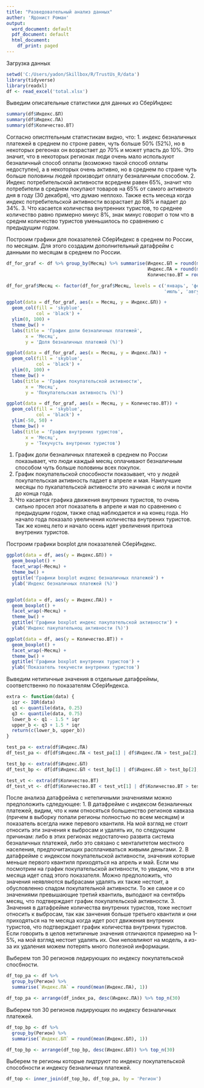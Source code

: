 ```yaml
---
title: "Разведовательный анализ данных"
auther: 'Ядонист Роман'
output:
  word_document: default
  pdf_document: default
  html_document:
    df_print: paged
---
```


Загрузка данных

```r
setwd('C:/Users/yadon/Skillbox/R/TrustUs_R/data')
library(tidyverse)
library(readxl)
df <- read_excel('total.xlsx')
```

Выведим описательные статистики для данных из СберИндекс

```r
summary(df$Индекс.БП)
summary(df$Индекс.ПА)
summary(df$Количество.ВТ)
```
Согласно описптельным статистикам видно, что:
1. индекс безналичных платежей в среднем по строне равен, чуть больше 50% (52%),
но в некоторых регеонах он возрастает до 70% и может упасть до 10%. Это значит, что
в некоторых регионах люди очень мало используют безналичный способ оплаты (возможно 
такой способ оплаты недоступен), а в некоторых очень активно, но в среднем по стране 
чуть больше половины людей производит оплату безналичным способом.
2. Индекс потребительской активности всреднем равен 65%, значит что потребители в 
среднем покупают товаров на 65% от самого активного дня в году (30 декабря), что думаю
неплохо. Также есть месеца когда индекс потребительской активности возрастает до 88%
и падает до 34%.
3. Что касается количества внутренних туристов, то среднее количество равно примерно 
минус 8%, знак минус говорит о том что в среднм количество туристов уменьшилось по сравнению
с предыдущим годом.

Построим графики для показателей СберИндекс в среднем по России, по месяцам.
Для этого создадим дополнительный датафрейм с данными по месяцам в среднем по России.

```r
df_for_graf <- df %>% group_by(Месяц) %>% summarise(Индекс.БП = round(mean(Индекс.БП), 1),
                                                    Индекс.ПА = round(mean(Индекс.ПА), 1),
                                                    Количество.ВТ = round(mean(Количество.ВТ), 1))

df_for_graf$Месяц <- factor(df_for_graf$Месяц, levels = c('январь', 'февраль', 'март', 'апрель', 'май', 'июнь', 
                                                          'июль', 'август', 'сентябрь', 'октябрь', 'ноябрь', 'декабрь'))

ggplot(data = df_for_graf, aes(x = Месяц, y = Индекс.БП)) + 
  geom_col(fill = 'skyblue',
           col = 'black') +
  ylim(0, 100) +
  theme_bw() +
  labs(title = 'График доли безналичных платежей',
       x = 'Месяц',
       y = 'Доля безналичных платежей (%)')

ggplot(data = df_for_graf, aes(x = Месяц, y = Индекс.ПА)) + 
  geom_col(fill = 'skyblue',
           col = 'black') +
  ylim(0, 100) +
  theme_bw() +
  labs(title = 'График покупательской активности',
       x = 'Месяц',
       y = 'Покупательская активность (%)')

ggplot(data = df_for_graf, aes(x = Месяц, y = Количество.ВТ)) + 
  geom_col(fill = 'skyblue',
           col = 'black') +
  ylim(-50, 50) +
  theme_bw() +
  labs(title = 'График внутрених туристов',
       x = 'Месяц',
       y = 'Текучусть внутрених туристов')
```
1. График доли безналичных платежей в среднем по России показывает, что люди каждый 
месяц оплачивают безналичным способом чуть больше половины всех покупок.
2. График покупательской способности показывает, что у людей покупательская активность 
падает в апреле и мая. Наилучшие месяцы по пукапательской активности это начиная с июля и 
почти до конца года.
3. Что касается графика движения внутрених туристов, то очень сильно просел этот показатель 
в апреле и мая по сравнению с предыдущим годом, также спад наблюдается и на конец года. Но 
начало года показало увеличения количества внутрених туристов. Так же конец лето и начало 
осень идет увеличения притока внутрених туристов.

Построим графики boxplot для показателей СберИндекс.

```r
ggplot(data = df, aes(y = Индекс.БП)) + 
  geom_boxplot() + 
  facet_wrap(~Месяц) +
  theme_bw() +
  ggtitle('Графики boxplot индекс безналичных платежей') +
  ylab('Индекс безналичных платежей (%)')


ggplot(data = df, aes(y = Индекс.ПА)) + 
  geom_boxplot() + 
  facet_wrap(~Месяц) +
  theme_bw() +
  ggtitle('Графики boxplot индекс пакупательской активности') +
  ylab('Индекс пакупательноц активности (%)')

ggplot(data = df, aes(y = Количество.ВТ)) + 
  geom_boxplot() + 
  facet_wrap(~Месяц) +
  theme_bw() +
  ggtitle('Графики boxplot внутрених туристов') +
  ylab('Показатель текучести внутрених туристов')
```

Выведим нетипичные значения в отдельные датафреймы, соответственно по показателям СберИндекса.

```r
extra <- function(data) {
  iqr <- IQR(data)
  q1 <- quantile(data, 0.25)
  q3 <- quantile(data, 0.75)
  lower_b <- q1 - 1.5 * iqr
  upper_b <- q3 + 1.5 * iqr
  return(c(lower_b, upper_b))
}

test_pa <- extra(df$Индекс.ПА)
df_test_pa <- df[df$Индекс.ПА < test_pa[1] | df$Индекс.ПА > test_pa[2], ]

test_bp <- extra(df$Индекс.БП)
df_test_bp <- df[df$Индекс.БП < test_bp[1] | df$Индекс.БП > test_bp[2], ]

test_vt <- extra(df$Количество.ВТ)
df_test_vt <- df[df$Количество.ВТ < test_vt[1] | df$Количество.ВТ > test_vt[2], ]
```
После анализа датафрейма с нетепичными значениями можно предположить сдледующее:
1. В датафрейме с индексом безналичных платежей, видим, что к ним относяться большенство 
регионов кавказа (причем в выборку попали регионы полностью по всем месяцам) и показатель 
всегдла ниже перевого квантиля. На мой взгляд не стоит относить эти значения к выбросам и
удалять их, по следующим причинам: либо в этих регионах недостаточно развита система безналичных
платежей, либо это связано с менталитетом местного населения, предпочитающих расплачиваться
живыми деньгами.
2. В датафрейме с индексом покупательской активности, значения которые меньше первого квантиля 
приходяться на апрель и май. Если мы посмотрим на график покупательской активности, то увидим,
что в эти месяца идет спад этого показателя. Можно предположить, что значения неявляются 
выбрасами удалять их также нестоит, а обусловленно спадом покупательной активности. То же 
самое и со значениями превышающие третий квантиль, выподают на сентябрь месяц, что подтверждает
график покупательской активности.
3. Значения в датафрейме количества внутрених туристов, тоже нестоит относить к выбросам, так как 
занчения больше третьего квантиля и они приходяться на те месяца когда идет рост движения внутрених
туристов, что подтверждает график количества внутрених туристов.
Если говорить в целов нетипичные значения отличаются примерно на 1-5%, на мой взгляд нестоит
удалять их. Они неповлияют на модель, а из-за их удаления можем потерять много полезной информации.


Выберем топ 30 регионов ледирующих по индексу покупательской спосбности.
```r
df_top_pa <- df %>% 
  group_by(Регион) %>% 
  summarise(`Индекс.ПА` = round(mean(Индекс.ПА), 1))

df_top_pa <- arrange(df_index_pa, desc(Индекс.ПА)) %>% top_n(30)
```

Выберем топ 30 регионов лидирующих по индексу безналичных платежей.
```r
df_top_bp <- df %>% 
  group_by(Регион) %>% 
  summarise(`Индекс.БП` = round(mean(Индекс.БП), 1))

df_top_bp <- arrange(df_top_bp, desc(Индекс.БП)) %>% top_n(30)
```

Выберем те регионы которые лидтруют по индексу покупательской способности
и индексу безналичных платежей.
```r
df_top <- inner_join(df_top_bp, df_top_pa, by = 'Регион')
```









